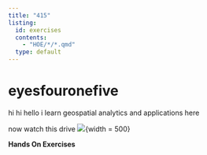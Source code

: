 ```yaml
---
title: "415"
listing:
  id: exercises
  contents: 
    - "HOE/*/*.qmd"
  type: default
---
```


# eyesfouronefive


hi hi hello i learn geospatial analytics and applications here 

now watch this drive
![](https://tenor.com/view/watch-this-drive-george-bush-gif-23045857){width = 500}

**Hands On Exercises**

::: {#exercises}
:::